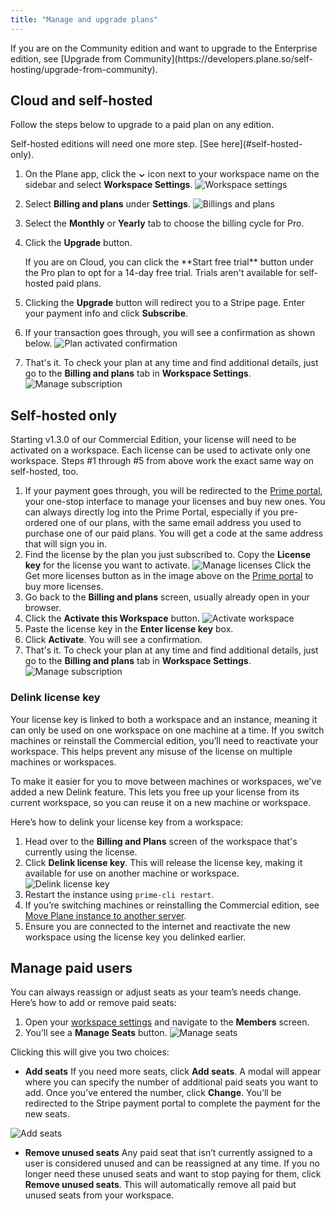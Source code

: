 ```yaml
---
title: "Manage and upgrade plans"
---
```


<Check>
  If you are on the Community edition and want to upgrade to the Enterprise edition, see [Upgrade from Community](https://developers.plane.so/self-hosting/upgrade-from-community).
</Check>

## Cloud and self-hosted[​](#cloud-and-self-hosted "Direct link to Cloud and self-hosted")

Follow the steps below to upgrade to a paid plan on any edition.

<Warning>
  Self-hosted editions will need one more step. [See here](#self-hosted-only).
</Warning>

1. On the Plane app, click the **⌄** icon next to your workspace name on the sidebar and select **Workspace Settings**. ![Workspace settings](/images/workspaces-and-users/workspaces/workspace-settings.webp)

2. Select **Billing and plans** under **Settings**. ![Billings and plans](/images/workspaces-and-users/activate-license/billing-and-plans-cloud.webp)

3. Select the **Monthly** or **Yearly** tab to choose the billing cycle for Pro.

4. Click the **Upgrade** button.

   <Check>
     If you are on Cloud, you can click the **Start free trial** button under the Pro plan to opt for a 14-day free trial. Trials aren't available for self-hosted paid plans.
   </Check>

5. Clicking the **Upgrade** button will redirect you to a Stripe page. Enter your payment info and click **Subscribe**.

6. If your transaction goes through, you will see a confirmation as shown below. ![Plan activated confirmation](/images/workspaces-and-users/activate-license/activate-pro-license.webp)

7. That's it. To check your plan at any time and find additional details, just go to the **Billing and plans** tab in **Workspace Settings**. ![Manage subscription](/images/workspaces-and-users/activate-license/pro-activated-cloud.webp)

## Self-hosted only[​](#self-hosted-only "Direct link to Self-hosted only")

<Warning>
  Starting v1.3.0 of our Commercial Edition, your license will need to be activated on a workspace. Each license can be used to activate only one workspace.
</Warning>

<Check>
  Steps #1 through #5 from above work the exact same way on self-hosted, too.
</Check>

1. If your payment goes through, you will be redirected to the [Prime portal](https://prime.plane.so/licenses), your one-stop interface to manage your licenses and buy new ones.
   <Warning>
     You can always directly log into the Prime Portal, especially if you pre-ordered one of our plans, with the same email address you used to purchase one of our paid plans. You will get a code at the same address that will sign you in.
   </Warning>
2. Find the license by the plan you just subscribed to. Copy the **License key** for the license you want to activate. ![Manage licenses](/images/workspaces-and-users/activate-license/copy-license-key.webp)
   <Note>
     Click the Get more licenses button as in the image above on the [Prime portal](https://prime.plane.so/licenses/plans) to buy more licenses.
   </Note>
3. Go back to the **Billing and plans** screen, usually already open in your browser.
4. Click the **Activate this Workspace** button. ![Activate workspace](/images/workspaces-and-users/activate-license/enter-license-key-selfhosted.webp)
5. Paste the license key in the **Enter license key** box.
6. Click **Activate**. You will see a confirmation.
7. That's it. To check your plan at any time and find additional details, just go to the **Billing and plans** tab in **Workspace Settings**. ![Manage subscription](/images/workspaces-and-users/activate-license/pro-activated-cloud.webp)

### Delink license key[​](#delink-license-key "Direct link to Delink license key")

Your license key is linked to both a workspace and an instance, meaning it can only be used on one workspace on one machine at a time. If you switch machines or reinstall the Commercial edition, you’ll need to reactivate your workspace. This helps prevent any misuse of the license on multiple machines or workspaces.

To make it easier for you to move between machines or workspaces, we've added a new Delink feature. This lets you free up your license from its current workspace, so you can reuse it on a new machine or workspace.

Here’s how to delink your license key from a workspace:

1. Head over to the **Billing and Plans** screen of the workspace that's currently using the license.
2. Click **Delink license key**. This will release the license key, making it available for use on another machine or workspace. ![Delink license key](/images/workspaces-and-users/activate-license/delink-license-key.webp)
3. Restart the instance using `prime-cli restart`.
4. If you’re switching machines or reinstalling the Commercial edition, see [Move Plane instance to another server](https://developers.plane.so/self-hosting/manage/migrate-plane).
5. Ensure you are connected to the internet and reactivate the new workspace using the license key you delinked earlier.

## Manage paid users[​](#manage-paid-users "Direct link to Manage paid users")

You can always reassign or adjust seats as your team’s needs change. Here’s how to add or remove paid seats:

1. Open your [workspace settings](/core-concepts/workspaces/overview#workspace-settings) and navigate to the **Members** screen.
2. You’ll see a **Manage Seats** button. ![Manage seats](/images/workspaces-and-users/activate-license/manage-seats.webp)

Clicking this will give you two choices:

* **Add seats** If you need more seats, click **Add seats**. A modal will appear where you can specify the number of additional paid seats you want to add. Once you’ve entered the number, click **Change**. You’ll be redirected to the Stripe payment portal to complete the payment for the new seats.

![Add seats](/images/workspaces-and-users/activate-license/add-paid-seats.webp)

* **Remove unused seats** Any paid seat that isn’t currently assigned to a user is considered unused and can be reassigned at any time. If you no longer need these unused seats and want to stop paying for them, click **Remove unused seats**. This will automatically remove all paid but unused seats from your workspace.
